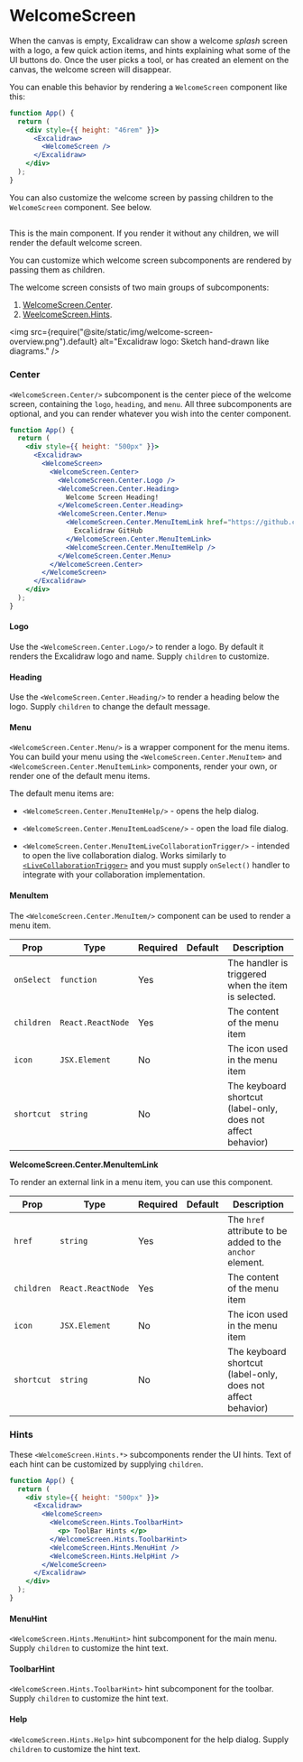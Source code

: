 # WelcomeScreen

When the canvas is empty, Excalidraw can show a welcome _splash_ screen with a logo, a few quick action items, and hints explaining what some of the UI buttons do. Once the user picks a tool, or has created an element on the canvas, the welcome screen will disappear.

You can enable this behavior by rendering a `WelcomeScreen` component like this:

```jsx live
function App() {
  return (
    <div style={{ height: "46rem" }}>
      <Excalidraw>
        <WelcomeScreen />
      </Excalidraw>
    </div>
  );
}
```

You can also customize the welcome screen by passing children to the `WelcomeScreen` component. See below.

## <WelcomeScreen/>

This is the main component. If you render it without any children, we will render the default welcome screen.

You can customize which welcome screen subcomponents are rendered by passing them as children.

The welcome screen consists of two main groups of subcomponents:

1. [WelcomeScreen.Center](#welcomescreencenterlogo).
2. [WeelcomeScreen.Hints](#welcomescreenhints).

<img
  src={require("@site/static/img/welcome-screen-overview.png").default}
  alt="Excalidraw logo: Sketch hand-drawn like diagrams."
/>

### Center

`<WelcomeScreen.Center/>` subcomponent is the center piece of the welcome screen, containing the `logo`, `heading`, and `menu`. All three subcomponents are optional, and you can render whatever you wish into the center component.

```jsx live
function App() {
  return (
    <div style={{ height: "500px" }}>
      <Excalidraw>
        <WelcomeScreen>
          <WelcomeScreen.Center>
            <WelcomeScreen.Center.Logo />
            <WelcomeScreen.Center.Heading>
              Welcome Screen Heading!
            </WelcomeScreen.Center.Heading>
            <WelcomeScreen.Center.Menu>
              <WelcomeScreen.Center.MenuItemLink href="https://github.com/excalidraw/excalidraw">
                Excalidraw GitHub
              </WelcomeScreen.Center.MenuItemLink>
              <WelcomeScreen.Center.MenuItemHelp />
            </WelcomeScreen.Center.Menu>
          </WelcomeScreen.Center>
        </WelcomeScreen>
      </Excalidraw>
    </div>
  );
}
```

#### Logo

Use the `<WelcomeScreen.Center.Logo/>` to render a logo. By default it renders the Excalidraw logo and name. Supply `children` to customize.

#### Heading

Use the `<WelcomeScreen.Center.Heading/>` to render a heading below the logo. Supply `children` to change the default message.

#### Menu

`<WelcomeScreen.Center.Menu/>` is a wrapper component for the menu items. You can build your menu using the `<WelcomeScreen.Center.MenuItem>` and `<WelcomeScreen.Center.MenuItemLink>` components, render your own, or render one of the default menu items.

The default menu items are:

- `<WelcomeScreen.Center.MenuItemHelp/>` - opens the help dialog.

- `<WelcomeScreen.Center.MenuItemLoadScene/>` - open the load file dialog.

- `<WelcomeScreen.Center.MenuItemLiveCollaborationTrigger/>` - intended to open the live collaboration dialog. Works similarly to [`<LiveCollaborationTrigger>`](/docs/@excalidraw/excalidraw/api/children-components/live-collaboration-trigger) and you must supply `onSelect()` handler to integrate with your collaboration implementation.

#### MenuItem

The `<WelcomeScreen.Center.MenuItem/>` component can be used to render a menu item.

| Prop | Type | Required | Default | Description |
| --- | --- | --- | --- | --- |
| `onSelect` | `function` | Yes |  | The handler is triggered when the item is selected. |
| `children` | `React.ReactNode` | Yes |  | The content of the menu item |
| `icon` | `JSX.Element` | No |  | The icon used in the menu item |
| `shortcut` | `string` | No |  | The keyboard shortcut (label-only, does not affect behavior) |

**WelcomeScreen.Center.MenuItemLink**

To render an external link in a menu item, you can use this component.

| Prop | Type | Required | Default | Description |
| --- | --- | --- | --- | --- |
| `href` | `string` | Yes |  | The `href` attribute to be added to the `anchor` element. |
| `children` | `React.ReactNode` | Yes |  | The content of the menu item |
| `icon` | `JSX.Element` | No |  | The icon used in the menu item |
| `shortcut` | `string` | No |  | The keyboard shortcut (label-only, does not affect behavior) |

### Hints

These `<WelcomeScreen.Hints.*>` subcomponents render the UI hints. Text of each hint can be customized by supplying `children`.

```jsx live
function App() {
  return (
    <div style={{ height: "500px" }}>
      <Excalidraw>
        <WelcomeScreen>
          <WelcomeScreen.Hints.ToolbarHint>
            <p> ToolBar Hints </p>
          </WelcomeScreen.Hints.ToolbarHint>
          <WelcomeScreen.Hints.MenuHint />
          <WelcomeScreen.Hints.HelpHint />
        </WelcomeScreen>
      </Excalidraw>
    </div>
  );
}
```

#### MenuHint

`<WelcomeScreen.Hints.MenuHint>` hint subcomponent for the main menu. Supply `children` to customize the hint text.

#### ToolbarHint

`<WelcomeScreen.Hints.ToolbarHint>` hint subcomponent for the toolbar. Supply `children` to customize the hint text.

#### Help

`<WelcomeScreen.Hints.Help>` hint subcomponent for the help dialog. Supply `children` to customize the hint text.
